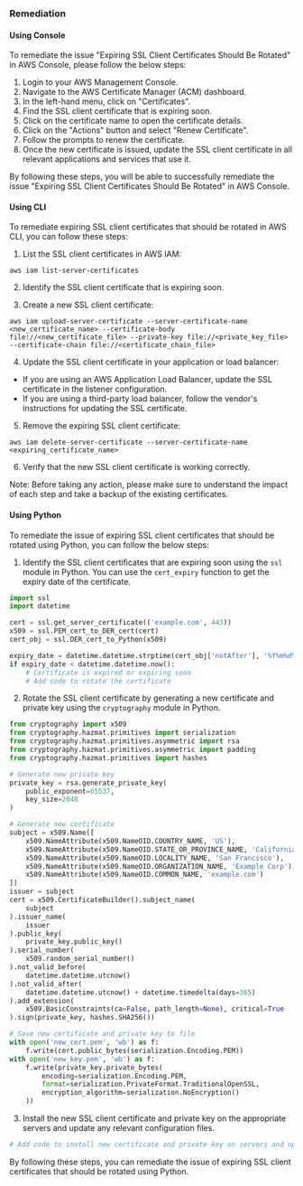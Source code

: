 ### Remediation

#### Using Console

To remediate the issue "Expiring SSL Client Certificates Should Be Rotated" in AWS Console, please follow the below steps:

1. Login to your AWS Management Console.
2. Navigate to the AWS Certificate Manager (ACM) dashboard.
3. In the left-hand menu, click on "Certificates".
4. Find the SSL client certificate that is expiring soon.
5. Click on the certificate name to open the certificate details.
6. Click on the "Actions" button and select "Renew Certificate".
7. Follow the prompts to renew the certificate.
8. Once the new certificate is issued, update the SSL client certificate in all relevant applications and services that use it.

By following these steps, you will be able to successfully remediate the issue "Expiring SSL Client Certificates Should Be Rotated" in AWS Console.

#### Using CLI

To remediate expiring SSL client certificates that should be rotated in AWS CLI, you can follow these steps:

1. List the SSL client certificates in AWS IAM:

```
aws iam list-server-certificates
```

2. Identify the SSL client certificate that is expiring soon.

3. Create a new SSL client certificate:

```
aws iam upload-server-certificate --server-certificate-name <new_certificate_name> --certificate-body file://<new_certificate_file> --private-key file://<private_key_file> --certificate-chain file://<certificate_chain_file>
```

4. Update the SSL client certificate in your application or load balancer:

- If you are using an AWS Application Load Balancer, update the SSL certificate in the listener configuration.
- If you are using a third-party load balancer, follow the vendor's instructions for updating the SSL certificate.

5. Remove the expiring SSL client certificate:

```
aws iam delete-server-certificate --server-certificate-name <expiring_certificate_name>
```

6. Verify that the new SSL client certificate is working correctly.

Note: Before taking any action, please make sure to understand the impact of each step and take a backup of the existing certificates.

#### Using Python

To remediate the issue of expiring SSL client certificates that should be rotated using Python, you can follow the below steps:

1. Identify the SSL client certificates that are expiring soon using the `ssl` module in Python. You can use the `cert_expiry` function to get the expiry date of the certificate.

```python
import ssl
import datetime

cert = ssl.get_server_certificate(('example.com', 443))
x509 = ssl.PEM_cert_to_DER_cert(cert)
cert_obj = ssl.DER_cert_to_Python(x509)

expiry_date = datetime.datetime.strptime(cert_obj['notAfter'], '%Y%m%d%H%M%SZ')
if expiry_date < datetime.datetime.now():
    # Certificate is expired or expiring soon
    # Add code to rotate the certificate
```

2. Rotate the SSL client certificate by generating a new certificate and private key using the `cryptography` module in Python.

```python
from cryptography import x509
from cryptography.hazmat.primitives import serialization
from cryptography.hazmat.primitives.asymmetric import rsa
from cryptography.hazmat.primitives.asymmetric import padding
from cryptography.hazmat.primitives import hashes

# Generate new private key
private_key = rsa.generate_private_key(
    public_exponent=65537,
    key_size=2048
)

# Generate new certificate
subject = x509.Name([
    x509.NameAttribute(x509.NameOID.COUNTRY_NAME, 'US'),
    x509.NameAttribute(x509.NameOID.STATE_OR_PROVINCE_NAME, 'California'),
    x509.NameAttribute(x509.NameOID.LOCALITY_NAME, 'San Francisco'),
    x509.NameAttribute(x509.NameOID.ORGANIZATION_NAME, 'Example Corp'),
    x509.NameAttribute(x509.NameOID.COMMON_NAME, 'example.com')
])
issuer = subject
cert = x509.CertificateBuilder().subject_name(
    subject
).issuer_name(
    issuer
).public_key(
    private_key.public_key()
).serial_number(
    x509.random_serial_number()
).not_valid_before(
    datetime.datetime.utcnow()
).not_valid_after(
    datetime.datetime.utcnow() + datetime.timedelta(days=365)
).add_extension(
    x509.BasicConstraints(ca=False, path_length=None), critical=True
).sign(private_key, hashes.SHA256())

# Save new certificate and private key to file
with open('new_cert.pem', 'wb') as f:
    f.write(cert.public_bytes(serialization.Encoding.PEM))
with open('new_key.pem', 'wb') as f:
    f.write(private_key.private_bytes(
        encoding=serialization.Encoding.PEM,
        format=serialization.PrivateFormat.TraditionalOpenSSL,
        encryption_algorithm=serialization.NoEncryption()
    ))
```

3. Install the new SSL client certificate and private key on the appropriate servers and update any relevant configuration files.

```python
# Add code to install new certificate and private key on servers and update configuration files
```

By following these steps, you can remediate the issue of expiring SSL client certificates that should be rotated using Python.

